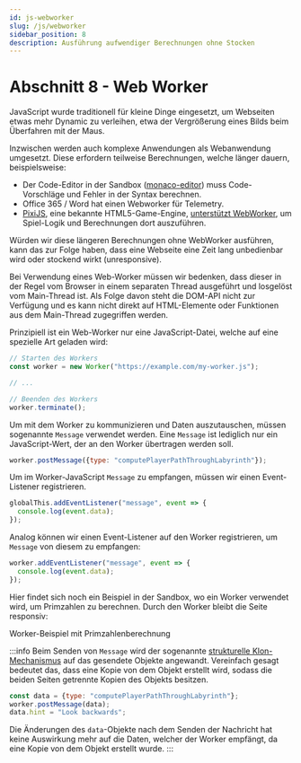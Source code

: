```yaml
---
id: js-webworker
slug: /js/webworker
sidebar_position: 8
description: Ausführung aufwendiger Berechnungen ohne Stocken
---
```



# Abschnitt 8 - Web Worker

JavaScript wurde traditionell für kleine Dinge eingesetzt, um Webseiten etwas
mehr Dynamic zu verleihen, etwa der Vergrößerung eines Bilds beim Überfahren
mit der Maus.

Inzwischen werden auch komplexe Anwendungen als Webanwendung umgesetzt. Diese
erfordern teilweise Berechnungen, welche länger dauern, beispielsweise:

- Der Code-Editor in der Sandbox ([monaco-editor](https://microsoft.github.io/monaco-editor/))
  muss Code-Vorschläge und Fehler in der Syntax berechnen.
- Office 365 / Word hat einen Webworker für Telemetry.
- [PixiJS](https://pixijs.com/), eine bekannte HTML5-Game-Engine, 
  [unterstützt WebWorker](https://pixijs.download/dev/docs/environment.html#WebWorkerAdapter),
  um Spiel-Logik und Berechnungen dort auszuführen.  

Würden wir diese längeren Berechnungen ohne WebWorker ausführen, kann das
zur Folge haben, dass eine Webseite eine Zeit lang unbedienbar wird oder stockend
wirkt (unresponsive).

Bei Verwendung eines Web-Worker müssen wir bedenken, dass dieser in der Regel
vom Browser in einem separaten Thread ausgeführt und losgelöst vom Main-Thread
ist. Als Folge davon steht die DOM-API nicht zur Verfügung und es kann nicht
direkt auf HTML-Elemente oder Funktionen aus dem Main-Thread zugegriffen werden.

Prinzipiell ist ein Web-Worker nur eine JavaScript-Datei, welche auf eine
spezielle Art geladen wird:

```js
// Starten des Workers
const worker = new Worker("https://example.com/my-worker.js");

// ...

// Beenden des Workers
worker.terminate();
```

Um mit dem Worker zu kommunizieren und Daten auszutauschen, müssen sogenannte
`Message` verwendet werden. Eine `Message` ist lediglich nur ein JavaScript-Wert,
der an den Worker übertragen werden soll.

```js
worker.postMessage({type: "computePlayerPathThroughLabyrinth"});
```

Um im Worker-JavaScript `Message` zu empfangen, müssen wir einen Event-Listener
registrieren.

```js
globalThis.addEventListener("message", event => {
  console.log(event.data);
});
```

Analog können wir einen Event-Listener auf den Worker registrieren, um `Message`
von diesem zu empfangen:

```js
worker.addEventListener("message", event => {
  console.log(event.data);
});
```

Hier findet sich noch ein Beispiel in der Sandbox, wo ein Worker verwendet
wird, um Primzahlen zu berechnen. Durch den Worker bleibt die Seite responsiv:

<p>
  <Link to="/sandbox?snippet=worker" target="_blank" rel="noopener noreferrer">Worker-Beispiel mit Primzahlenberechnung</Link>
</p>

:::info
Beim Senden von `Message` wird der sogenannte
[strukturelle Klon-Mechanismus](https://developer.mozilla.org/en-US/docs/Web/API/Web_Workers_API/Structured_clone_algorithm)
auf das gesendete Objekte angewandt. Vereinfach gesagt bedeutet das, dass
eine Kopie von dem Objekt erstellt wird, sodass die beiden Seiten getrennte
Kopien des Objekts besitzen.

```js
const data = {type: "computePlayerPathThroughLabyrinth"};
worker.postMessage(data);
data.hint = "Look backwards";
```

Die Änderungen des `data`-Objekte nach dem Senden der Nachricht hat keine
Auswirkung mehr auf die Daten, welcher der Worker empfängt, da eine Kopie von
dem Objekt erstellt wurde.
:::